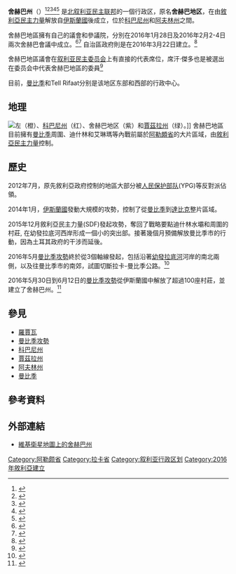 {{Infobox settlement
| name                    = 舍赫巴州
| native_name             = Kantona Şehba
| native_name_lang        = ku
| settlement_type         = 
| image_skyline           = 
| image_alt               = 
| image_caption           = 
| image_flag              = 
| flag_alt                = 
| image_seal              = 
| seal_alt                = 
| image_shield            = 
| shield_size             = 
| image_blank_emblem      = 
| blank_emblem_type       = Emblem
| blank_emblem_size       = 100
| nickname                = 
| motto                   = 
| image_map               = 
| map_alt                 = 
| map_caption             = 
| pushpin_map             = Syria
| pushpin_label_position  = right
| pushpin_map_alt         = 
| pushpin_map_caption     = [[敘利亞|敘利亞]][[曼比季|曼比季]]
| latd                    = 36.528
| longd                   = 37.954
| coor_pinpoint           = 曼比季
| coordinates_type        = 
| coordinates_display     = inline,title
| coordinates_footnotes   = 
| subdivision_type        = 國家
| subdivision_name        = {{flag|Syria}}
| subdivision_type1       = 省
| subdivision_type2       = 
| subdivision_type3       = 
| subdivision_name1       = [[阿勒頗省|阿勒頗省]]
| subdivision_name2       = 
| subdivision_name3       =
| established_title       = 舍赫巴委員會成立
| established_date        = {{start date|2016|03|22}}
| founder                 = 
| seat_type               = 行政中心
| seat                    = [[曼比季|曼比季]]（东部）<br>Tell Rifaat（西部）
| parts_type            = [[羅賈瓦|佔據]]
| parts_style           = para
| p1                    =  {{Flagicon image|Flag_of_Syrian_Democratic_Forces.svg|border}} [[敘利亞民主力量|敘利亞民主力量]]:
* {{Flagicon image|Flag of Syrian Kurdistan.svg|border}} [[人民保护部队|人民保护部队]]<ref name="BBConManbijFront">{{cite news|last1=Gol|first1=Jiyar|title=Syria conflict: On the frontline in battle for IS-held Manbij|url=http://www.bbc.com/news/world-middle-east-36539723|accessdate=15 June 2016|work=BBC.com|agency=BBC|publisher=BBC|date=15 June 2016|archive-date=2016-06-18|archive-url=https://web.archive.org/web/20160618025728/http://www.bbc.com/news/world-middle-east-36539723|dead-url=no}}</ref>
* {{Flagicon image|YPJ_Flag.svg|border}} [[女子保护部队|女子保护部队]]
{{link-en|曼比季軍事委員會|Manbij Military Council}}<ref name=all4syria>{{Cite web|url=http://www.all4syria.info/Archive/303974|title=The formation of a new Manbij Military Council to expel Daesh from Manbij, Aleppo|work=All4Syria|date=2 April 2016|accessdate=2016-07-06|archive-date=2016-04-15|archive-url=https://web.archive.org/web/20160415033247/http://all4syria.info/Archive/303974|dead-url=no}}</ref>
* {{Flagicon image|Flag of Syrian Turkmens.svg}} Manbij Turkmen Brigade<ref name=all4syria/>
* {{Flagicon image|Flag_of_liwa_thuwar_al-raqqa.png|border}} [[Liwa_Thuwar_al-Raqqa|Liwa Thuwar al-Raqqa]]
* {{Flagicon image|Emblem_of_Jaysh_al-Thuwar.svg|border}} [[Army_of_Revolutionaries|Jaysh al-Thuwar]]
** [[Northern_Sun_Battalion|Northern Sun Battalion]]<ref name=all4syria/>
*** Euphrates Brigades
*** Jund Al-Haramayn Brigade
*** Euphrates Martyrs Battalion
*** Al-Qousi Brigade
| government_footnotes    = 
| leader_party            = 
| leader_title            = 舍赫巴委員會共同主席
| leader_name             = 伊斯梅爾·穆薩<ref name="Second conference of Shahba region"/>
| unit_pref               = Metric
<!-- ALL fields with measurements have automatic unit conversion -->
<!-- for references: use <ref> tags -->
| area_footnotes          = 
| area_magnitude          = <!-- <ref> </ref> -->
| area_total_km2          = 
| area_total_ha           = 
| area_land_km2           = 
| area_land_ha            = 
| area_water_km2          = 
| area_water_ha           = 
| area_water_percent      = 
| area_urban_km2          = 
| area_urban_ha           = 
| area_rural_km2          = 
| area_rural_ha           = 
| area_metro_km2          = 
| area_metro_ha           = 
| area_rank               = 
| area_blank1_title       = 
| area_blank1_km2         = 
| area_blank1_ha          = 
| area_blank2_title       = 
<!-- square kilometers -->
| area_blank2_km2         = 
<!-- hectares -->
| area_blank2_ha          = 
| area_note               = 
| dimensions_footnotes    = 
| length_km               = 
| width_km                = 
| elevation_footnotes     = 
| elevation_m             = 
| population_footnotes    = 
| population_density_km2  = auto
| population_est          = 
| pop_est_as_of           = 
| population_demonym      = 
| population_note         = 
| postal_code_type        = 
| postal_code             = 
| area_code               = +963 21
| area_code_type          = [[電話號碼分類計劃|地區號]]
| iso_code                = 
| website                 = <!-- {{URL|example.com}} -->
| footnotes               = 
| image_flag_caption      = 
| pushpin_label           = Manbij
| coordinates_region      = 
| area_urban_footnotes    = <!-- <ref> </ref> -->
| area_rural_footnotes    = <!-- <ref> </ref> -->
| area_metro_footnotes    = <!-- <ref> </ref> -->
| timezone                = [[歐洲東部時間|EET]]
| utc_offset              = +2
| timezone_DST            = [[歐洲東部夏令時間|EEST]]
| utc_offset_DST          = +3
}}

'''舍赫巴州'''（{{Lang-ku|Kantona Şehba}}）<ref>{{Cite news|url=http://www.dengeamerika.com/a/kefarnaya/3231500.html|title=Gundên Herêma Şehba Sazîyên Xwe Ava Dikin|last=|first=|date=2016-03-11|work=[[VOA|VOA]] Kurdish|via=|access-date=2016-06-26|archive-date=2016-05-23|archive-url=https://web.archive.org/web/20160523174331/http://www.dengeamerika.com/a/kefarnaya/3231500.html|dead-url=yes}}</ref><ref>{{Cite news|url=http://ku.hawarnews.com/pilana-nu-ya-amerika-u-tirkiyeye-li-ser-herema-sehba/|title=Pilana nû ya Amerîka û Tirkiyeyê li ser herêma Şehba|last=|first=|date=2016-05-16|work=Hawar News Agency (ANHA)|via=|access-date=2016-06-26|archive-url=https://web.archive.org/web/20160516104337/http://ku.hawarnews.com/pilana-nu-ya-amerika-u-tirkiyeye-li-ser-herema-sehba/|archive-date=2016-05-16|dead-url=yes}}</ref><ref>{{Cite news|url=http://ku.hawarnews.com/ciwanen-sehbaye-3-ceteyen-daise-kustin/|title=Ciwanên Şehbayê 3 çeteyên DAIŞ’ê kuştin|last=|first=|date=2015-05-24|work=Hawar News Agency (ANHA)|via=|access-date=2016-06-06|deadurl=yes|archiveurl=https://web.archive.org/web/20160617075101/http://ku.hawarnews.com/ciwanen-sehbaye-3-ceteyen-daise-kustin/|archivedate=2016年6月17日|df=}}</ref><ref name="Second conference of Shahba region">{{Cite web|url=http://cantonafrin.com/en/news/view/1658.a-delegation-from-the-democratic-administration-of-self-participate-in-the-second-conference-of-the-el--shahba-region.html|title=Delegation from the Democratic administration of Self-participate of self-participate in the first and second conference of the Shaba region|accessdate=12 June 2016|date=4 February 2016|publisher=|archive-url=https://web.archive.org/web/20160809175326/http://cantonafrin.com/en/news/view/1658.a-delegation-from-the-democratic-administration-of-self-participate-in-the-second-conference-of-the-el--shahba-region.html|archive-date=2016-08-09|dead-url=yes}}</ref><ref name="ANF News">{{Cite news|url=http://anfenglish.com/kurdistan/executive-board-of-democratic-syria-assembly-elected|title=Executive Board of Democratic Syria Assembly elected|date=13 December 2015|work=ANF Naws Desk|publisher=ANF News|accessdate=12 June 2016|agency=ANF|archive-url=https://web.archive.org/web/20151220074139/http://anfenglish.com/kurdistan/executive-board-of-democratic-syria-assembly-elected|archive-date=2015-12-20|dead-url=yes}}</ref> 是[[北叙利亚民主联邦|北叙利亚民主联邦]]的一個行政区，原名'''舍赫巴地区'''，在由[[敘利亞民主力量|敘利亞民主力量]]解放自[[伊斯蘭國|伊斯蘭國]]後成立，位於[[科巴尼州|科巴尼州]]和[[阿夫林州|阿夫林州]]之間。

舍赫巴地區擁有自己的議會和參議院，分別在2016年1月28日及2016年2月2-4日兩次舍赫巴會議中成立。<ref name="Second conference of Shahba region">{{Cite web|url=http://cantonafrin.com/en/news/view/1658.a-delegation-from-the-democratic-administration-of-self-participate-in-the-second-conference-of-the-el--shahba-region.html|title=Delegation from the Democratic administration of Self-participate of self-participate in the first and second conference of the Shaba region|accessdate=12 June 2016|date=4 February 2016|publisher=|archive-url=https://web.archive.org/web/20160809175326/http://cantonafrin.com/en/news/view/1658.a-delegation-from-the-democratic-administration-of-self-participate-in-the-second-conference-of-the-el--shahba-region.html|archive-date=2016-08-09|dead-url=yes}}</ref><ref>{{Cite news|url=http://www.hawarnews.com/%D9%85%D8%AC%D9%84%D8%B3-%D8%A3%D8%B9%D9%8A%D8%A7%D9%86-%D9%88%D8%B4%D9%8A%D9%88%D8%AE-%D9%85%D9%86%D8%A7%D8%B7%D9%82-%D8%A7%D9%84%D8%B4%D9%87%D8%A8%D8%A7%D8%A1-%D9%8A%D8%B5%D8%AF-%D8%A7%D9%84%D8%A8/|title=Notables and tribal areas Shahba Council issued the final statement of its founding congress|date=2 February 2016|publisher=hawarnews.com|agency=ANHA|deadurl=yes|archiveurl=https://web.archive.org/web/20160624023143/http://www.hawarnews.com/%D9%85%D8%AC%D9%84%D8%B3-%D8%A3%D8%B9%D9%8A%D8%A7%D9%86-%D9%88%D8%B4%D9%8A%D9%88%D8%AE-%D9%85%D9%86%D8%A7%D8%B7%D9%82-%D8%A7%D9%84%D8%B4%D9%87%D8%A8%D8%A7%D8%A1-%D9%8A%D8%B5%D8%AF-%D8%A7%D9%84%D8%A8/|archivedate=2016年6月24日|df=}}</ref> 自治區政府則是在2016年3月22日建立。<ref>{{Cite news|url=http://dckurd.org/2016/03/18/interview-with-ahmad-araj-member-of-the-political-commission-of-the-syrian-democratic-council/|title=Interview with Ahmad Araj Member of the Executive Committee of the Syrian Democratic Council|date=18 March 2016|work=dckurd.org|publisher=WKI|accessdate=12 June 2016|agency=WKI|archive-date=2016-07-01|archive-url=https://web.archive.org/web/20160701004429/http://dckurd.org/2016/03/18/interview-with-ahmad-araj-member-of-the-political-commission-of-the-syrian-democratic-council/|dead-url=yes}}</ref>

舍赫巴地區議會在[[叙利亚民主委员会|叙利亚民主委员会]]上有直接的代表席位，席汗·傑多也是被選出在委员会中代表舍赫巴地區的委員<ref name="ANF News">{{Cite news|url=http://anfenglish.com/kurdistan/executive-board-of-democratic-syria-assembly-elected|title=Executive Board of Democratic Syria Assembly elected|date=13 December 2015|work=ANF Naws Desk|publisher=ANF News|accessdate=12 June 2016|agency=ANF|archive-url=https://web.archive.org/web/20151220074139/http://anfenglish.com/kurdistan/executive-board-of-democratic-syria-assembly-elected|archive-date=2015-12-20|dead-url=yes}}</ref>

目前，[[曼比季|曼比季]]和Tell Rifaat分别是该地区东部和西部的行政中心。

== 地理 ==
[[File:De_facto_cantons_of_Rojava.png|左]]（橙）、[[科巴尼州|科巴尼州]]（红）、舍赫巴地区（紫）和[[賈茲拉州|賈茲拉州]]（绿）。]]
舍赫巴地區目前擁有[[曼比季|曼比季]]周圍、迪什林和艾琳瑪等內戰前屬於[[阿勒頗省|阿勒頗省]]的大片區域，由[[敘利亞民主力量|敘利亞民主力量]]控制。

== 歷史 ==
{{模板:羅賈瓦政治}}
2012年7月，原先敘利亞政府控制的地區大部分被[[人民保护部队|人民保护部队]](YPG)等反對派佔領。

2014年1月，[[伊斯蘭國|伊斯蘭國]]發動大規模的攻勢，控制了從[[曼比季|曼比季]]到[[達比克|達比克]]整片區域。

2015年12月敘利亞民主力量(SDF)發起攻勢，奪回了戰略要點迪什林水壩和周圍的村莊, 在幼發拉底河西岸形成一個小的突出部。接著幾個月預備解放曼比季市的行動，因為土耳其政府的干涉而延後。

2016年5月[[曼比季攻勢|曼比季攻勢]]終於從3個軸線發起，包括沿著[[幼發拉底河|幼發拉底河]]河岸的南北兩側，以及往曼比季市的南郊，試圖切斷拉卡-曼比季公路。<ref name="launch offensive">{{Cite web|url=http://www.reuters.com/article/us-mideast-crisis-syria-offensive-idUSKCN0YN377|title=Exclusive: U.S.-backed Syria forces launch offensive for Manbij pocket - U.S. officials|accessdate=6 June 2016|date=1 June 2016|publisher=|via=Reuters|archive-date=2019-04-12|archive-url=https://web.archive.org/web/20190412184735/https://www.reuters.com/article/us-mideast-crisis-syria-offensive-idUSKCN0YN377|dead-url=no}}</ref>

2016年5月30日到6月12日的[[曼比季攻勢|曼比季攻勢]]從伊斯蘭國中解放了超過100座村莊，並建立了舍赫巴州。<ref>{{Cite web|url=http://www.syriahr.com/en/2016/06/11/47283|title=The Syria Democratic Forces reach 16 kilometers in the western countryside of Manbij and control about 100 villages.|date=11 June 2016|work=SOHR|access-date=2016-07-06|archive-date=2021-05-10|archive-url=https://web.archive.org/web/20210510132035/https://www.syriahr.com/en/4049/|dead-url=no}}</ref>

== 參見 ==
* [[羅賈瓦|羅賈瓦]]
* [[曼比季攻勢|曼比季攻勢]]
* [[科巴尼州|科巴尼州]]
* [[賈茲拉州|賈茲拉州]]
* [[阿夫林州|阿夫林州]]
* [[曼比季|曼比季]]

== 參考資料 ==
{{Reflist|30em}}

== 外部連結 ==
* [http://wikimapia.org/35192404/Shahba-Canton [[維基衛星地圖|維基衛星地圖]]上的舍赫巴州] {{Wayback|url=http://wikimapia.org/35192404/Shahba-Canton |date=20160611005548 }}

{{庫德斯坦}}

[[Category:阿勒颇省|Category:阿勒颇省]]
[[Category:拉卡省|Category:拉卡省]]
[[Category:叙利亚行政区划|Category:叙利亚行政区划]]
[[Category:2016年敘利亞建立|Category:2016年敘利亞建立]]